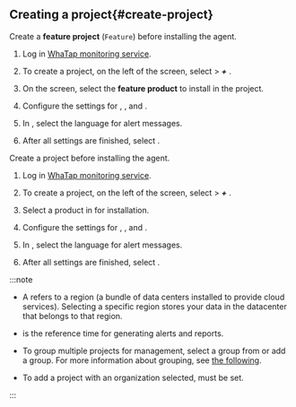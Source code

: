 ## Creating a project{#create-project}

<InDoc product='kafka'>

Create a **feature project** (<code class='Features'>Feature</code>) before installing the agent.

1. Log in [WhaTap monitoring service](https://service.whatap.io).

2. To create a project, on the left of the screen, select <Cmdname sid="BTN07332" className="uitext" /> &gt; **_+_** <Cmdname sid='BTN06696' className='uitext'/>.

3. On the <Cmdname sid="TTL07073" className="uitext" /> screen, select the **feature product** to install in the project.

4. Configure the settings for <Cmdname sid="project_name" className="uitext" />, <Cmdname sid="data_server_region" className="uitext" />, and <Cmdname sid="project_time_zone" className="uitext" />.

   <ImgLang img='create-project-v3.png' desc='Create Project'/>

5. In <Cmdname sid="TTL07727" className="uitext" />, select the language for alert messages.

6. After all settings are finished, select <Cmdname sid="creating_a_project" className="uitext" />.

</InDoc>

<Xclude product='kafka'>

Create a project before installing the agent.

1. Log in [WhaTap monitoring service](https://service.whatap.io).

2. To create a project, on the left of the screen, select <Cmdname sid="BTN07332" className="uitext" /> &gt; **_+_** <Cmdname sid='BTN06696' className='uitext'/>.

3. Select a product in <Cmdname sid="TTL07073" className="uitext" /> for installation.

4. Configure the settings for <Cmdname sid="project_name" className="uitext" />, <Cmdname sid="data_server_region" className="uitext" />, and <Cmdname sid="project_time_zone" className="uitext" />.

   <ImgLang img='create-project-v3.png' desc='Create Project'/>

5. In <Cmdname sid="TTL07727" className="uitext" />, select the language for alert messages.

6. After all settings are finished, select <Cmdname sid="creating_a_project" className="uitext" />.

</Xclude>

:::note

- A <Cmdname sid="data_server_region" className="uitext" /> refers to a region (a bundle of data centers installed to provide cloud services). Selecting a specific region stores your data in the datacenter that belongs to that region.

- <Cmdname sid="project_time_zone" className="uitext" /> is the reference time for generating alerts and reports.

- To group multiple projects for management, select a group from <Cmdname sid="project_groups" className="uitext" /> or add a group. For more information about grouping, see [the following](../project/group).

- To add a project with an organization selected, <Cmdname sid="group_of_organization" className="uitext" /> must be set.

:::
